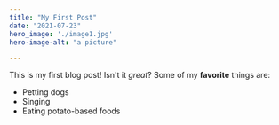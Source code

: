 ```yaml
---
title: "My First Post"
date: "2021-07-23"
hero_image: './image1.jpg'
hero-image-alt: "a picture"

---
```

This is my first blog post! Isn't it *great*?
Some of my **favorite** things are:
* Petting dogs
* Singing
* Eating potato-based foods